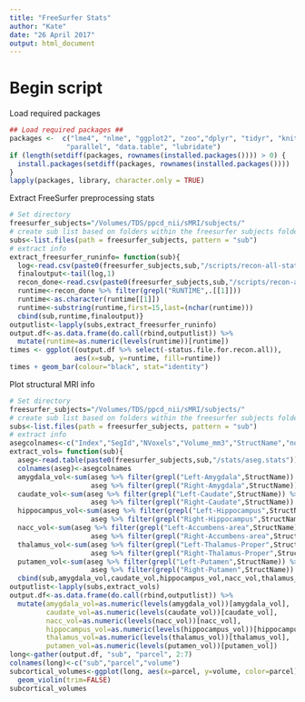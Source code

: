 ```yaml
---
title: "FreeSurfer Stats"
author: "Kate"
date: "26 April 2017"
output: html_document
---
```


# Begin script

Load required packages
```r
## Load required packages ##
packages <-  c("lme4", "nlme", "ggplot2", "zoo","dplyr", "tidyr", "knitr",
              "parallel", "data.table", "lubridate")
if (length(setdiff(packages, rownames(installed.packages()))) > 0) {
  install.packages(setdiff(packages, rownames(installed.packages())))  
}
lapply(packages, library, character.only = TRUE)
```

Extract FreeSurfer preprocessing stats
```r
# Set directory
freesurfer_subjects="/Volumes/TDS/ppcd_nii/sMRI/subjects/"
# create sub list based on folders within the freesurfer subjects folder
subs<-list.files(path = freesurfer_subjects, pattern = "sub")
# extract info
extract_freesurfer_runinfo= function(sub){
  log<-read.csv(paste0(freesurfer_subjects,sub,"/scripts/recon-all-status.log"))
  finaloutput<-tail(log,1)
  recon_done<-read.csv(paste0(freesurfer_subjects,sub,"/scripts/recon-all.done"))
  runtime<-recon_done %>% filter(grepl("RUNTIME",.[[1]]))
  runtime<-as.character(runtime[[1]])
  runtime<-substring(runtime,first=15,last=(nchar(runtime)))
  cbind(sub,runtime,finaloutput)}
outputlist<-lapply(subs,extract_freesurfer_runinfo)
output.df<-as.data.frame(do.call(rbind,outputlist)) %>% 
  mutate(runtime=as.numeric(levels(runtime))[runtime])
times <- ggplot((output.df %>% select(-status.file.for.recon.all)),
                aes(x=sub, y=runtime, fill=runtime))
times + geom_bar(colour="black", stat="identity") 
```


Plot structural MRI info
```r
# Set directory
freesurfer_subjects="/Volumes/TDS/ppcd_nii/sMRI/subjects/"
# create sub list based on folders within the freesurfer subjects folder
subs<-list.files(path = freesurfer_subjects, pattern = "sub")
# extract info
asegcolnames<-c("Index","SegId","NVoxels","Volume_mm3","StructName","normMean","normStdDev","normMin","normMax","normRange")
extract_vols= function(sub){
  aseg<-read.table(paste0(freesurfer_subjects,sub,"/stats/aseg.stats"))
  colnames(aseg)<-asegcolnames
  amygdala_vol<-sum(aseg %>% filter(grepl("Left-Amygdala",StructName)) %>% select(Volume_mm3),
                    aseg %>% filter(grepl("Right-Amygdala",StructName)) %>% select(Volume_mm3))
  caudate_vol<-sum(aseg %>% filter(grepl("Left-Caudate",StructName)) %>% select(Volume_mm3),
                    aseg %>% filter(grepl("Right-Caudate",StructName)) %>% select(Volume_mm3))
  hippocampus_vol<-sum(aseg %>% filter(grepl("Left-Hippocampus",StructName)) %>% select(Volume_mm3),
                    aseg %>% filter(grepl("Right-Hippocampus",StructName)) %>% select(Volume_mm3))
  nacc_vol<-sum(aseg %>% filter(grepl("Left-Accumbens-area",StructName)) %>% select(Volume_mm3),
                    aseg %>% filter(grepl("Right-Accumbens-area",StructName)) %>% select(Volume_mm3))
  thalamus_vol<-sum(aseg %>% filter(grepl("Left-Thalamus-Proper",StructName)) %>% select(Volume_mm3),
                    aseg %>% filter(grepl("Right-Thalamus-Proper",StructName)) %>% select(Volume_mm3))
  putamen_vol<-sum(aseg %>% filter(grepl("Left-Putamen",StructName)) %>% select(Volume_mm3),
                    aseg %>% filter(grepl("Right-Putamen",StructName)) %>% select(Volume_mm3))
  cbind(sub,amygdala_vol,caudate_vol,hippocampus_vol,nacc_vol,thalamus_vol,putamen_vol)}
outputlist<-lapply(subs,extract_vols)
output.df<-as.data.frame(do.call(rbind,outputlist)) %>% 
  mutate(amygdala_vol=as.numeric(levels(amygdala_vol))[amygdala_vol],
         caudate_vol=as.numeric(levels(caudate_vol))[caudate_vol],
         nacc_vol=as.numeric(levels(nacc_vol))[nacc_vol],
         hippocampus_vol=as.numeric(levels(hippocampus_vol))[hippocampus_vol],
         thalamus_vol=as.numeric(levels(thalamus_vol))[thalamus_vol],
         putamen_vol=as.numeric(levels(putamen_vol))[putamen_vol])
long<-gather(output.df, "sub", "parcel", 2:7)
colnames(long)<-c("sub","parcel","volume")
subcortical_volumes<-ggplot(long, aes(x=parcel, y=volume, color=parcel)) +
  geom_violin(trim=FALSE)
subcortical_volumes
```